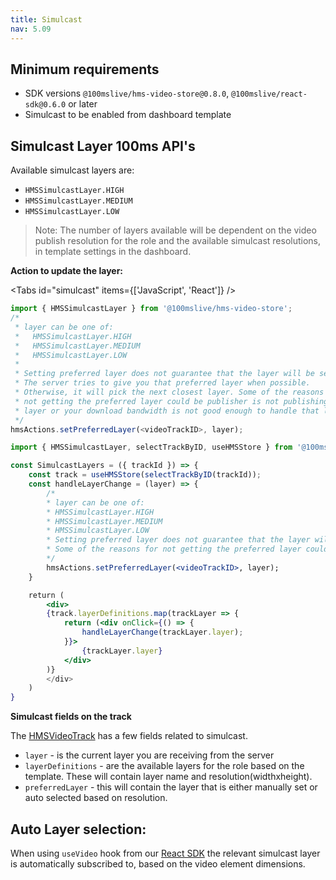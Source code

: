```yaml
---
title: Simulcast
nav: 5.09
---
```


## Minimum requirements

- SDK versions `@100mslive/hms-video-store@0.8.0`, `@100mslive/react-sdk@0.6.0` or later
- Simulcast to be enabled from dashboard template

## Simulcast Layer 100ms API's

Available simulcast layers are:
- `HMSSimulcastLayer.HIGH`
- `HMSSimulcastLayer.MEDIUM`
- `HMSSimulcastLayer.LOW`

> Note: The number of layers available will be dependent on the video publish resolution for the role and the available simulcast resolutions, in template settings in the dashboard.

**Action to update the layer:**

<Tabs id="simulcast" items={['JavaScript', 'React']} />

<Tab id='simulcast-0'>

```js
import { HMSSimulcastLayer } from '@100mslive/hms-video-store';
/*
 * layer can be one of:
 *   HMSSimulcastLayer.HIGH
 *   HMSSimulcastLayer.MEDIUM
 *   HMSSimulcastLayer.LOW
 * 
 * Setting preferred layer does not guarantee that the layer will be selected.
 * The server tries to give you that preferred layer when possible.
 * Otherwise, it will pick the next closest layer. Some of the reasons for
 * not getting the preferred layer could be publisher is not publishing that
 * layer or your download bandwidth is not good enough to handle that layer.
 */
hmsActions.setPreferredLayer(<videoTrackID>, layer);
```

</Tab>

<Tab id='simulcast-1'>

```jsx
import { HMSSimulcastLayer, selectTrackByID, useHMSStore } from '@100mslive/react-sdk';

const SimulcastLayers = ({ trackId }) => {
    const track = useHMSStore(selectTrackByID(trackId));
    const handleLayerChange = (layer) => {
        /*
        * layer can be one of:
        * HMSSimulcastLayer.HIGH
        * HMSSimulcastLayer.MEDIUM
        * HMSSimulcastLayer.LOW
        * Setting preferred layer does not guarantee that the layer will be selected. The server tries to give you that preferred layer when possible. Otheriwse, it will pick the next closest layer.
        * Some of the reasons for not getting the preferred layer could be publisher is not publishing that layer or your download bandwidth is not good enough to handle that layer.
        */
        hmsActions.setPreferredLayer(<videoTrackID>, layer);
    }

    return (
        <div>
        {track.layerDefinitions.map(trackLayer => {
            return (<div onClick={() => {
                handleLayerChange(trackLayer.layer);
            }}>
                {trackLayer.layer}
            </div>
        )}
        </div>
    )
}
```

</Tab>

**Simulcast fields on the track**

The [HMSVideoTrack](/api-reference/javascript/v2/interfaces/HMSVideoTrack) has a few fields related to simulcast.

- `layer` - is the current layer you are receiving from the server
- `layerDefinitions` - are the available layers for the role based on the template. These will contain layer name and resolution(widthxheight).
- `preferredLayer` - this will contain the layer that is either manually set or auto selected based on resolution.

## Auto Layer selection:

When using `useVideo` hook from our [React SDK](https://www.npmjs.com/package/@100mslive/react-sdk) the relevant simulcast layer is automatically subscribed to, based on the video element dimensions.
